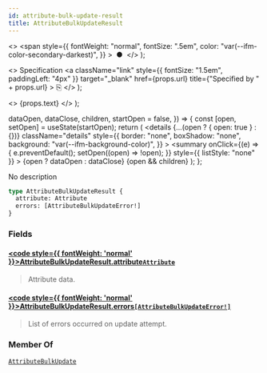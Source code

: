 ```yaml
---
id: attribute-bulk-update-result
title: AttributeBulkUpdateResult
---
```


  <>
    <span
      style={{
        fontWeight: "normal",
        fontSize: ".5em",
        color: "var(--ifm-color-secondary-darkest)",
      }}
    >
      &nbsp;●&nbsp;
    </span>
  </>
);

  <>
    Specification
    <a
      className="link"
      style={{ fontSize: "1.5em", paddingLeft: "4px" }}
      target="\_blank"
      href={props.url}
      title={"Specified by " + props.url}
    >
      ⎘
    </a>
  </>
);

  <>
    <span className={props.class}>{props.text}</span>
  </>
);


  dataOpen,
  dataClose,
  children,
  startOpen = false,
}) => {
  const [open, setOpen] = useState(startOpen);
  return (
    <details
      {...(open ? { open: true } : {})}
      className="details"
      style={{
        border: "none",
        boxShadow: "none",
        background: "var(--ifm-background-color)",
      }}
    >
      <summary
        onClick={(e) => {
          e.preventDefault();
          setOpen((open) => !open);
        }}
        style={{ listStyle: "none" }}
      >
        {open ? dataOpen : dataClose}
      </summary>
      {open && children}
    </details>
  );
};

No description

```graphql
type AttributeBulkUpdateResult {
  attribute: Attribute
  errors: [AttributeBulkUpdateError!]
}
```

### Fields

#### [<code style={{ fontWeight: 'normal' }}>AttributeBulkUpdateResult.<b>attribute</b></code>](#)<Bullet />[`Attribute`](../../../api-reference/attributes/objects/attribute) <Badge class="badge badge--secondary" text="object"/> <Badge class="badge badge--secondary" text="attributes"/>

> Attribute data.

#### [<code style={{ fontWeight: 'normal' }}>AttributeBulkUpdateResult.<b>errors</b></code>](#)<Bullet />[`[AttributeBulkUpdateError!]`](../../../api-reference/attributes/objects/attribute-bulk-update-error) <Badge class="badge badge--secondary" text="list"/> <Badge class="badge badge--secondary" text="object"/> <Badge class="badge badge--secondary" text="attributes"/>

> List of errors occurred on update attempt.

### Member Of

[`AttributeBulkUpdate`](../../../api-reference/attributes/objects/attribute-bulk-update) <Badge class="badge badge--secondary" text="object"/>
